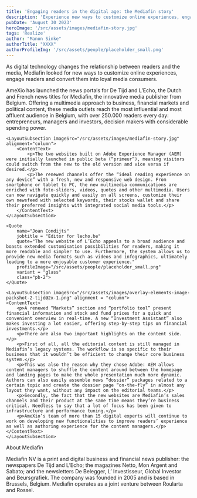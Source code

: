 ```yaml
---
title: 'Engaging readers in the digital age: the Mediafin story'
description: 'Experience new ways to customize online experiences, engage readers and convert them into loyal media consumers with the Mediafin story!'
pubDate: 'August 30 2023'
heroImage: '/src/assets/images/mediafin-story.jpg'
tags: 'Realize'
author: "Manon Sinke"
authorTitle: "XXXX"
authorProfileImg: '/src/assets/people/placeholder_small.png'
---
```


<LayoutSection backgroundColor="dark">
    <LayoutSubsection>
        <ContentText>
            <p>As digital technology changes the relationship between readers and the media, Mediafin looked for new ways to customize online experiences, engage readers and convert them into loyal media consumers.</p>
        </ContentText>
    </LayoutSubsection>
    <LayoutSubsection>
        <ContentText>
            <p>AmeXio has launched the news portals for De Tijd and L’Echo, the Dutch and French news titles for Mediafin, the innovative media publisher from Belgium. Offering a multimedia approach to business, financial markets and political content, these media outlets reach the most influential and most affluent audience in Belgium, with over 250.000 readers every day: entrepreneurs, managers and investors, decision makers with considerable spending power.</p>
        </ContentText>
    </LayoutSubsection>
</LayoutSection>

<LayoutSection>
    <Quote
        jobtitle = "Editor for tijd.be" 
        quote="Our new website is much simpler and clearer, so the reader can get quickly up to date with the news that matters. The new tijd.be provides more room for depth, analysis and multimedia stories than ever. The interface is tailored to our readers’ needs with new personalised tools." 
        name="Stephanie De Smedt" 
        profileImage="/src/assets/people/placeholder_small.png"
        variant = "glass"
        class="pb-2">
    </Quote>

    <LayoutSubsection imageSrc="/src/assets/images/mediafin-story.jpg" alignment="column">
        <ContentText>
            <p>The two websites built on Adobe Experience Manager (AEM) were initially launched in public beta (“primeur”), meaning visitors could switch from the new to the old version and vice versa if desired.</p>
            <p>The renewed channels offer the “ideal reading experience on any device” with a fresh, new and responsive web design. From smartphone or tablet to PC, the new multimedia communications are enriched with foto-sliders, videos, quotes and other multimedia. Users can now navigate quickly and easily on all screens, customize their own newsfeed with selected keywords, their stocks wallet and share their preferred insights with integrated social media tools.</p>
        </ContentText>
    </LayoutSubsection>

    <Quote 
        name="Joan Condijts" 
        jobtitle = "Editor for lecho.be" 
        quote="The new website of L’Echo appeals to a broad audience and boasts extended customisation possibilities for readers, making it more readable and simpler to use. Furthermore, the system allows us to provide new media formats such as videos and infographics, ultimately leading to a more enjoyable customer experience." 
        profileImage="/src/assets/people/placeholder_small.png"
        variant = "glass"
        class="pb-2">
    </Quote>

    <LayoutSubsection imageSrc="/src/assets/images/overlay-elements-image-packshot-2-tijd@2x-1.png" alignment = "column">
    <ContentText>
        <p>A renewed “Markets” section and “portfolio tool” present financial information and stock and fund prices for a quick and convenient overview in real-time. A new “Investment Assistant” also makes investing a lot easier, offering step-by-step tips on financial investments.</p>
        <p>There are also two important highlights on the content side.</p>
        <p>First of all, all the editorial content is still managed in Mediafin’s legacy systems. The workflow is so specific to their business that it wouldn’t be efficient to change their core business system.</p>
        <p>This was also the reason why they chose Adobe: AEM allows content managers to shuffle the content around between the homepage and landing pages to make the whole presentation much more dynamic. Authors can also easily assemble news “dossier” packages related to a certain topic and create the dossier page “on-the-fly” in almost any layout they want, without any impact on the editorial teams.</p>
        <p>Secondly, the fact that the new websites are Mediafin’s sales channels and their product at the same time means they’re business critical. Needless to say that a lot of focus has been given to infrastructure and performance tuning.</p>
        <p>AmeXio’s team of more than 15 digital experts will continue to work on developing new functionalities to improve readers’ experience as well as authoring experience for the content managers.</p>
    </ContentText>
    </LayoutSubsection>
</LayoutSection>

<LayoutSection backgroundColor="dark">
    <LayoutSubsection>
        <ContentHeadline headlineTag="h3">About Mediafin</ContentHeadline>
        <ContentText>
            <p>Mediafin NV is a print and digital business and financial news publisher: the newspapers De Tijd and L’Echo; the magazines Netto, Mon Argent and Sabato; and the newsletters De Belegger, L’ Investisseur, Global Investor and Beursgrafiek. The company was founded in 2005 and is based in Brussels, Belgium. Mediafin operates as a joint venture between Roularta and Rossel.</p>
        </ContentText>
    </LayoutSubsection>
</LayoutSection>